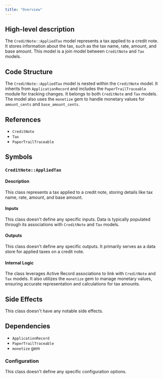 ```yaml
---
title: "Overview"
---
```


## High-level description
The `CreditNote::AppliedTax` model represents a tax applied to a credit note. It stores information about the tax, such as the tax name, rate, amount, and base amount. This model is a join model between `CreditNote` and `Tax` models.

## Code Structure
The `CreditNote::AppliedTax` model is nested within the `CreditNote` model. It inherits from `ApplicationRecord` and includes the `PaperTrailTraceable` module for tracking changes. It belongs to both `CreditNote` and `Tax` models. The model also uses the `monetize` gem to handle monetary values for `amount_cents` and `base_amount_cents`.

## References
- `CreditNote`
- `Tax`
- `PaperTrailTraceable`

## Symbols
### `CreditNote::AppliedTax`
#### Description
This class represents a tax applied to a credit note, storing details like tax name, rate, amount, and base amount.

#### Inputs
This class doesn't define any specific inputs. Data is typically populated through its associations with `CreditNote` and `Tax` models.

#### Outputs
This class doesn't define any specific outputs. It primarily serves as a data store for applied taxes on a credit note.

#### Internal Logic
The class leverages Active Record associations to link with `CreditNote` and `Tax` models. It also utilizes the `monetize` gem to manage monetary values, ensuring accurate representation and calculations for tax amounts.

## Side Effects
This class doesn't have any notable side effects.

## Dependencies
- `ApplicationRecord`
- `PaperTrailTraceable`
- `monetize` gem

### Configuration
This class doesn't define any specific configuration options.
